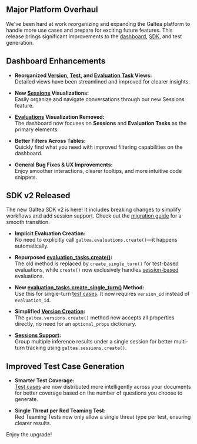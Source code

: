 <Update label="2025-06-16" description="Major Platform Overhaul & SDK v2">

## Major Platform Overhaul

We've been hard at work reorganizing and expanding the Galtea platform to handle more use cases and prepare for exciting future features. This release brings significant improvements to the [dashboard](https://platform.galtea.ai/), [SDK](/sdk/introduction), and test generation.

## Dashboard Enhancements

- **Reorganized [Version](/concepts/product/version), [Test](/concepts/product/test), and [Evaluation Task](/concepts/product/version/session/evaluation/task) Views:**  
  Detailed views have been streamlined and improved for clearer insights.

- **New [Sessions](/concepts/product/version/session) Visualizations:**  
  Easily organize and navigate conversations through our new Sessions feature.

- **[Evaluations](/concepts/product/version/session/evaluation) Visualization Removed:**  
  The dashboard now focuses on **Sessions** and **Evaluation Tasks** as the primary elements.

- **Better Filters Across Tables:**  
  Quickly find what you need with improved filtering capabilities on the dashboard.

- **General Bug Fixes & UX Improvements:**  
  Enjoy smoother interactions, clearer tooltips, and more intuitive code snippets.

## SDK v2 Released

The new Galtea SDK v2 is here! It includes breaking changes to simplify workflows and add session support. Check out the [migration guide](/migration-to-v2) for a smooth transition.

- **Implicit Evaluation Creation:**  
  No need to explicitly call `galtea.evaluations.create()`—it happens automatically.

- **Repurposed [evaluation_tasks.create()](/sdk/api/evaluation-task/create):**  
  The old method is replaced by `create_single_turn()` for test-based evaluations, while `create()` now exclusively handles [session-based](/sdk/api/session) evaluations.

- **New [evaluation_tasks.create_single_turn()](/sdk/api/evaluation-task/create-single-turn) Method:**  
  Use this for single-turn [test cases](/sdk/api/test-case). It now requires `version_id` instead of `evaluation_id`.

- **Simplified [Version Creation](/sdk/api/version/create):**  
  The `galtea.versions.create()` method now accepts all properties directly, no need for an `optional_props` dictionary.

- **[Sessions Support](/sdk/api/session/service):**  
  Group multiple inference results under a single session for better multi-turn tracking using `galtea.sessions.create()`.

## Improved Test Case Generation

- **Smarter Test Coverage:**  
  [Test cases](/concepts/product/test/case) are now distributed more intelligently across your documents for better coverage based on the number of questions you choose to generate.

- **Single Threat per Red Teaming Test:**  
  Red Teaming Tests now only allow a single threat type per test, ensuring clearer results.

Enjoy the upgrade!
</Update>
